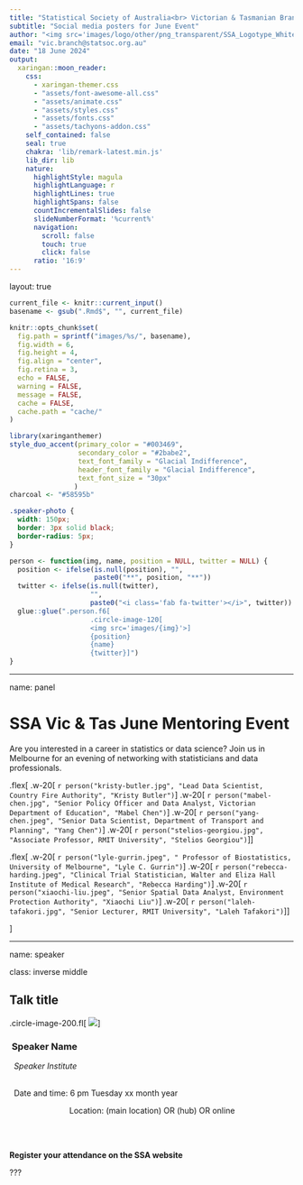 ```yaml
---
title: "Statistical Society of Australia<br> Victorian & Tasmanian Branch"
subtitle: "Social media posters for June Event"
author: "<img src='images/logo/other/png_transparent/SSA_Logotype_White-Blue.png' height='200px'/>"
email: "vic.branch@statsoc.org.au"
date: "18 June 2024"
output:
  xaringan::moon_reader:
    css:
      - xaringan-themer.css
      - "assets/font-awesome-all.css"
      - "assets/animate.css"
      - "assets/styles.css"
      - "assets/fonts.css"
      - "assets/tachyons-addon.css"
    self_contained: false 
    seal: true 
    chakra: 'lib/remark-latest.min.js'
    lib_dir: lib
    nature:
      highlightStyle: magula
      highlightLanguage: r 
      highlightLines: true
      highlightSpans: false 
      countIncrementalSlides: false
      slideNumberFormat: '%current%'
      navigation:
        scroll: false 
        touch: true
        click: false
      ratio: '16:9'
---
```


layout: true

```r
current_file <- knitr::current_input()
basename <- gsub(".Rmd$", "", current_file)

knitr::opts_chunk$set(
  fig.path = sprintf("images/%s/", basename),
  fig.width = 6,
  fig.height = 4,
  fig.align = "center",
  fig.retina = 3,
  echo = FALSE,
  warning = FALSE,
  message = FALSE,
  cache = FALSE,
  cache.path = "cache/"
)
```





```r
library(xaringanthemer)
style_duo_accent(primary_color = "#003469",
                 secondary_color = "#2babe2",
                 text_font_family = "Glacial Indifference",
                 header_font_family = "Glacial Indifference",
                 text_font_size = "30px"
                )
charcoal <- "#58595b"
```

```css
.speaker-photo {
  width: 150px;
  border: 3px solid black;
  border-radius: 5px;
}
```






```r
person <- function(img, name, position = NULL, twitter = NULL) {
  position <- ifelse(is.null(position), "", 
                     paste0("**", position, "**"))
  twitter <- ifelse(is.null(twitter),
                    "",
                    paste0("<i class='fab fa-twitter'></i>", twitter))
  glue::glue(".person.f6[
                    .circle-image-120[
                    <img src='images/{img}'>]
                    {position}  
                    {name}  
                    {twitter}]")
}
```

---

name: panel

# SSA Vic & Tas June Mentoring Event

Are you interested in a career in statistics or data science? Join us in Melbourne for an evening of networking with  statisticians and data professionals. 


.flex[
.w-20[
`r person("kristy-butler.jpg", "Lead Data Scientist, Country Fire Authority", "Kristy Butler")`
]
.w-20[
`r person("mabel-chen.jpg", "Senior Policy Officer and Data Analyst, Victorian Department of Education", "Mabel Chen")`
]
.w-20[
`r person("yang-chen.jpeg", "Senior Data Scientist, Department of Transport and Planning", "Yang Chen")`
]
.w-20[
`r person("stelios-georgiou.jpg", "Associate Professor, RMIT University", "Stelios Georgiou")`
]
]

.flex[
.w-20[
`r person("lyle-gurrin.jpeg", " Professor of Biostatistics, University of Melbourne", "Lyle C. Gurrin")`
]
.w-20[
`r person("rebecca-harding.jpeg", "Clinical Trial Statistician, Walter and Eliza Hall Institute of Medical Research", "Rebecca Harding")`
]
.w-20[
`r person("xiaochi-liu.jpeg", "Senior Spatial Data Analyst, Environment Protection Authority", "Xiaochi Liu")`
]
.w-20[
`r person("laleh-tafakori.jpg", "Senior Lecturer, RMIT University", "Laleh Tafakori")`
]
]


]



---
name: speaker

class: inverse middle

## Talk title

.circle-image-200.fl[
<img src="images/photo.jpg">]


### &nbsp;**Speaker Name**   
&nbsp;&nbsp;*Speaker Institute*
<br><br>

&nbsp;&nbsp;Date and time: 6 pm Tuesday xx month year

&nbsp;&nbsp;&nbsp;&nbsp;&nbsp;&nbsp;&nbsp;&nbsp;&nbsp;&nbsp;&nbsp;&nbsp;&nbsp;&nbsp;&nbsp;&nbsp;&nbsp;&nbsp;&nbsp;&nbsp;&nbsp;&nbsp;&nbsp;&nbsp;&nbsp;&nbsp;&nbsp;Location: (main location) OR (hub) OR online

<br><br>

**Register your attendance on the SSA website**





???

